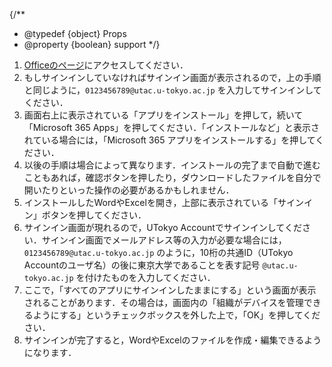 
{/**
  * @typedef {object} Props
  * @property {boolean} support
  */}

1. [Officeのページ](https://portal.office.com/)にアクセスしてください．
2. もしサインインしていなければサインイン画面が表示されるので，上の手順と同じように，`0123456789@utac.u-tokyo.ac.jp` を入力してサインインしてください．
3. 画面右上に表示されている「アプリをインストール」を押して，続いて「Microsoft 365 Apps」を押してください．「インストールなど」と表示されている場合には，「Microsoft 365 アプリをインストールする」を押してください．
4. 以後の手順は場合によって異なります．インストールの完了まで自動で進むこともあれば，確認ボタンを押したり，ダウンロードしたファイルを自分で開いたりといった操作の必要があるかもしれません．
5. インストールしたWordやExcelを開き，上部に表示されている「サインイン」ボタンを押してください．
6. サインイン画面が現れるので，UTokyo Accountでサインインしてください．サインイン画面でメールアドレス等の入力が必要な場合には， `0123456789@utac.u-tokyo.ac.jp` のように，10桁の共通ID（UTokyo Accountのユーザ名）の後に東京大学であることを表す記号 `@utac.u-tokyo.ac.jp` を付けたものを入力してください．
7. ここで，「すべてのアプリにサインインしたままにする」という画面が表示されることがあります．その場合は，画面内の「組織がデバイスを管理できるようにする」というチェックボックスを外した上で，「OK」を押してください．
8. サインインが完了すると，WordやExcelのファイルを作成・編集できるようになります．

<Support lang="ja" show={props.support} />
